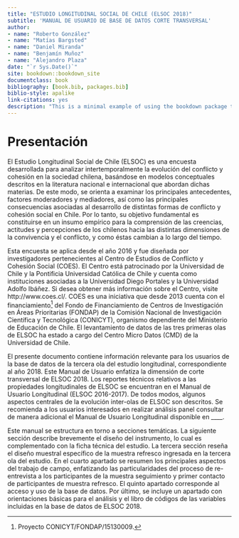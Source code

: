 ```yaml
--- 
title: "ESTUDIO LONGITUDINAL SOCIAL DE CHILE (ELSOC 2018)"
subtitle: 'MANUAL DE USUARIO DE BASE DE DATOS CORTE TRANSVERSAL'
author: 
- name: "Roberto González"
- name: "Matías Bargsted"
- name: "Daniel Miranda"
- name: "Benjamín Muñoz"
- name: "Alejandro Plaza"
date: "`r Sys.Date()`"
site: bookdown::bookdown_site
documentclass: book
bibliography: [book.bib, packages.bib]
biblio-style: apalike
link-citations: yes
description: "This is a minimal example of using the bookdown package to write a book. The output format for this example is bookdown::gitbook."
---
```

# Presentación {#presentacion}

El Estudio Longitudinal Social de Chile (ELSOC) es una encuesta desarrollada para analizar intertemporalmente la evolución del conflicto y cohesión en la sociedad chilena, basándose en modelos conceptuales descritos en la literatura nacional e internacional que abordan dichas materias.
De este modo, se orienta a examinar los principales antecedentes, factores moderadores y mediadores, así como las principales consecuencias asociadas al desarrollo de distintas formas de conflicto y cohesión social en Chile. Por lo tanto, su objetivo fundamental es constituirse en un insumo empírico para la comprensión de las creencias, actitudes y percepciones de los chilenos hacia las distintas dimensiones de la convivencia y el conflicto, y como éstas cambian a lo largo del tiempo.

Esta encuesta se aplica desde el año 2016 y fue diseñada por investigadores pertenecientes al Centro de Estudios de Conflicto y Cohesión Social (COES). El Centro está patrocinado por la Universidad de Chile y la Pontificia Universidad Católica de Chile y cuenta como instituciones asociadas a la Universidad Diego Portales y la Universidad Adolfo Ibáñez. Si desea obtener más información sobre el Centro, visite http://www.coes.cl/. COES es una iniciativa que desde 2013 cuenta con el financiamiento^[Proyecto CONICYT/FONDAP/15130009.] del Fondo de Financiamiento de Centros de Investigación en Áreas Prioritarias (FONDAP) de la Comisión Nacional de Investigación Científica y Tecnológica (CONICYT), organismo dependiente del Ministerio de Educación de Chile. El levantamiento de datos de las tres primeras olas de ELSOC ha estado a cargo del Centro Micro Datos (CMD) de la Universidad de Chile.

El presente documento contiene información relevante para los usuarios de la base de datos de la tercera ola del estudio longitudinal, correspondiente al año 2018. Este Manual de Usuario enfatiza la dimensión de corte transversal de ELSOC 2018. Los reportes técnicos relativos a las propiedades longitudinales de ELSOC se encuentran en el Manual de Usuario Longitudinal (ELSOC 2016-2017). De todos modos, algunos aspectos centrales de la evolución inter-olas de ELSOC son descritos. Se recomienda a los usuarios interesados en realizar análisis panel consultar de manera adicional el Manual de Usuario Longitudinal disponible en  ____.

Este manual se estructura en torno a secciones temáticas. La siguiente sección describe brevemente el diseño del instrumento, lo cual es complementado con la ficha técnica del estudio. La tercera sección reseña el diseño muestral específico de la muestra refresco ingresada en la tercera ola del estudio. En el cuarto apartado se resumen los principales aspectos del trabajo de campo, enfatizando las particularidades del proceso de re-entrevista a los participantes de la muestra seguimiento y primer contacto de participantes de muestra refresco. El quinto apartado corresponde al acceso y uso de la base de datos. Por último, se incluye un apartado con orientaciones básicas para el análisis y el libro de códigos de las variables incluidas en la base de datos de ELSOC 2018.
